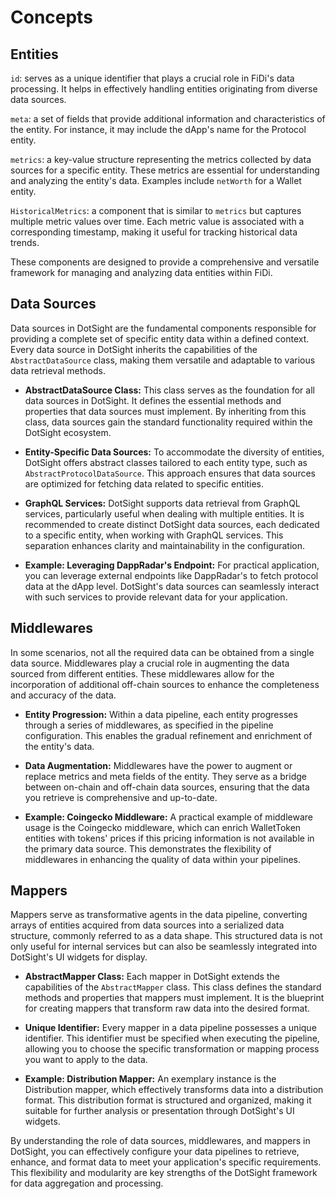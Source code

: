 # Concepts

## **Entities**

`id`: serves as a unique identifier that plays a crucial role in FiDi's data processing. It helps in effectively handling entities originating from diverse data sources.

`meta`: a set of fields that provide additional information and characteristics of the entity. For instance, it may include the dApp's name for the Protocol entity.

`metrics`: a key-value structure representing the metrics collected by data sources for a specific entity. These metrics are essential for understanding and analyzing the entity's data. Examples include `netWorth` for a Wallet entity.

`HistoricalMetrics`: a component that is similar to `metrics` but captures multiple metric values over time. Each metric value is associated with a corresponding timestamp, making it useful for tracking historical data trends.

These components are designed to provide a comprehensive and versatile framework for managing and analyzing data entities within FiDi.

## **Data Sources**

Data sources in DotSight are the fundamental components responsible for providing a complete set of specific entity data within a defined context. Every data source in DotSight inherits the capabilities of the `AbstractDataSource` class, making them versatile and adaptable to various data retrieval methods. 

- **AbstractDataSource Class:** This class serves as the foundation for all data sources in DotSight. It defines the essential methods and properties that data sources must implement. By inheriting from this class, data sources gain the standard functionality required within the DotSight ecosystem.

- **Entity-Specific Data Sources:** To accommodate the diversity of entities, DotSight offers abstract classes tailored to each entity type, such as `AbstractProtocolDataSource`. This approach ensures that data sources are optimized for fetching data related to specific entities.

- **GraphQL Services:** DotSight supports data retrieval from GraphQL services, particularly useful when dealing with multiple entities. It is recommended to create distinct DotSight data sources, each dedicated to a specific entity, when working with GraphQL services. This separation enhances clarity and maintainability in the configuration.

- **Example: Leveraging DappRadar's Endpoint:** For practical application, you can leverage external endpoints like DappRadar's to fetch protocol data at the dApp level. DotSight's data sources can seamlessly interact with such services to provide relevant data for your application.

## **Middlewares**

In some scenarios, not all the required data can be obtained from a single data source. Middlewares play a crucial role in augmenting the data sourced from different entities. These middlewares allow for the incorporation of additional off-chain sources to enhance the completeness and accuracy of the data.

- **Entity Progression:** Within a data pipeline, each entity progresses through a series of middlewares, as specified in the pipeline configuration. This enables the gradual refinement and enrichment of the entity's data.

- **Data Augmentation:** Middlewares have the power to augment or replace metrics and meta fields of the entity. They serve as a bridge between on-chain and off-chain data sources, ensuring that the data you retrieve is comprehensive and up-to-date.

- **Example: Coingecko Middleware:** A practical example of middleware usage is the Coingecko middleware, which can enrich WalletToken entities with tokens' prices if this pricing information is not available in the primary data source. This demonstrates the flexibility of middlewares in enhancing the quality of data within your pipelines.

## **Mappers**

Mappers serve as transformative agents in the data pipeline, converting arrays of entities acquired from data sources into a serialized data structure, commonly referred to as a data shape. This structured data is not only useful for internal services but can also be seamlessly integrated into DotSight's UI widgets for display.

- **AbstractMapper Class:** Each mapper in DotSight extends the capabilities of the `AbstractMapper` class. This class defines the standard methods and properties that mappers must implement. It is the blueprint for creating mappers that transform raw data into the desired format.

- **Unique Identifier:** Every mapper in a data pipeline possesses a unique identifier. This identifier must be specified when executing the pipeline, allowing you to choose the specific transformation or mapping process you want to apply to the data.

- **Example: Distribution Mapper:** An exemplary instance is the Distribution mapper, which effectively transforms data into a distribution format. This distribution format is structured and organized, making it suitable for further analysis or presentation through DotSight's UI widgets.


By understanding the role of data sources, middlewares, and mappers in DotSight, you can effectively configure your data pipelines to retrieve, enhance, and format data to meet your application's specific requirements. This flexibility and modularity are key strengths of the DotSight framework for data aggregation and processing.